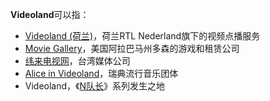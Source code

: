 '''Videoland'''可以指：

*[[Videoland_(荷兰)|Videoland (荷兰)]]，荷兰RTL Nederland旗下的视频点播服务
*[[Movie_Gallery|Movie Gallery]]，美国阿拉巴马州多森的游戏和租赁公司
*[[纬来电视网|纬来电视网]]，台湾媒体公司
*[[Alice_in_Videoland|Alice in Videoland]]，瑞典流行音乐团体
*Videoland，《[[N队长|N队长]]》系列发生之地

{{disambig}}